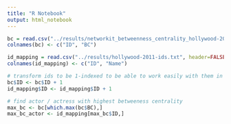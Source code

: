 ```yaml
---
title: "R Notebook"
output: html_notebook
---
```




```r
bc = read.csv("../results/networkit_betweenness_centrality_hollywood-2011.txt", sep="\t", header = FALSE)
colnames(bc) <- c("ID", "BC")

id_mapping = read.csv("../results/hollywood-2011-ids.txt", header=FALSE)
colnames(id_mapping) <- c("ID", "Name")

# transform ids to be 1-indexed to be able to work easily with them in R
bc$ID <- bc$ID + 1
id_mapping$ID <- id_mapping$ID + 1

# find actor / actress with highest betweeness centrality
max_bc <- bc[which.max(bc$BC),]
max_bc_actor <- id_mapping[max_bc$ID,]

```


